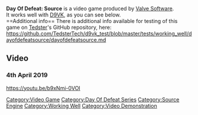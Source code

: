 <strong>Day Of Defeat: Source</strong> is a video game produced by [[Valve Software]].
<br />
It works well with [[D9VK]], as you can see below.
<br />
==Additional info==
There is additional info available for testing of this game on [[User:Tedster|Tedster]]'s GitHub repository, here:
<br />
https://github.com/TedsterTech/d9vk_test/blob/master/tests/working_well/dayofdefeatsource/dayofdefeatsource.md

==Video==
===4th April 2019===
<youtube>https://youtu.be/b9xNmi-0VOI</youtube>

[[Category:Video Game]]
[[Category:Day Of Defeat Series]]
[[Category:Source Engine]]
[[Category:Working Well]]
[[Category:Video Demonstration]]
